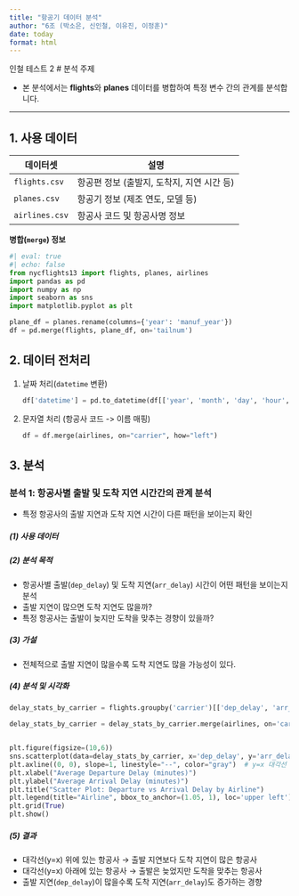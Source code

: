 ```yaml
---
title: "항공기 데이터 분석"
author: "6조 (박소은, 신인철, 이유진, 이정훈)"
date: today
format: html
---
```

인철
테스트 2
# 분석 주제

-   본 분석에서는 **flights**와 **planes** 데이터를 병합하여 특정 변수 간의 관계를 분석합니다.

------------------------------------------------------------------------

## **1. 사용 데이터**

| 데이터셋       | 설명                                       |
|----------------|--------------------------------------------|
| `flights.csv`  | 항공편 정보 (출발지, 도착지, 지연 시간 등) |
| `planes.csv`   | 항공기 정보 (제조 연도, 모델 등)           |
| `airlines.csv` | 항공사 코드 및 항공사명 정보               |

**병합(`merge`) 정보**

```python
#| eval: true
#| echo: false
from nycflights13 import flights, planes, airlines
import pandas as pd
import numpy as np
import seaborn as sns
import matplotlib.pyplot as plt

```

```python
plane_df = planes.rename(columns={'year': 'manuf_year'})
df = pd.merge(flights, plane_df, on='tailnum')
```

## **2. 데이터 전처리**

1.  날짜 처리(`datetime` 변환)

    ```python
    df['datetime'] = pd.to_datetime(df[['year', 'month', 'day', 'hour', 'minute']])
    ```

2.  문자열 처리 (항공사 코드 -\> 이름 매핑)

    ```python
    df = df.merge(airlines, on="carrier", how="left")
    ```

## **3. 분석**

### 분석 1: 항공사별 출발 및 도착 지연 시간간의 관계 분석

-   특정 항공사의 출발 지연과 도착 지연 시간이 다른 패턴을 보이는지 확인

##### (1) 사용 데이터

##### (2) 분석 목적

-   항공사별 출발(`dep_delay`) 및 도착 지연(`arr_delay`) 시간이 어떤 패턴을 보이는지 분석
-   출발 지연이 많으면 도착 지연도 많을까?
-   특정 항공사는 출발이 늦지만 도착을 맞추는 경향이 있을까?

##### (3) 가설

-   전체적으로 출발 지연이 많을수록 도착 지연도 많을 가능성이 있다.

##### (4) 분석 및 시각화

```python
delay_stats_by_carrier = flights.groupby('carrier')[['dep_delay', 'arr_delay']].mean().reset_index()

delay_stats_by_carrier = delay_stats_by_carrier.merge(airlines, on='carrier', how='left')


plt.figure(figsize=(10,6))
sns.scatterplot(data=delay_stats_by_carrier, x='dep_delay', y='arr_delay', hue='name', s=100)
plt.axline((0, 0), slope=1, linestyle="--", color="gray")  # y=x 대각선 추가 (출발=도착일 때)
plt.xlabel("Average Departure Delay (minutes)")
plt.ylabel("Average Arrival Delay (minutes)")
plt.title("Scatter Plot: Departure vs Arrival Delay by Airline")
plt.legend(title="Airline", bbox_to_anchor=(1.05, 1), loc='upper left')  # 범례 위치 조정
plt.grid(True)
plt.show()
```

##### (5) 결과

-   대각선(y=x) 위에 있는 항공사 → 출발 지연보다 도착 지연이 많은 항공사
-   대각선(y=x) 아래에 있는 항공사 → 출발은 늦었지만 도착을 맞추는 항공사
-   출발 지연(`dep_delay`)이 많을수록 도착 지연(`arr_delay`)도 증가하는 경향